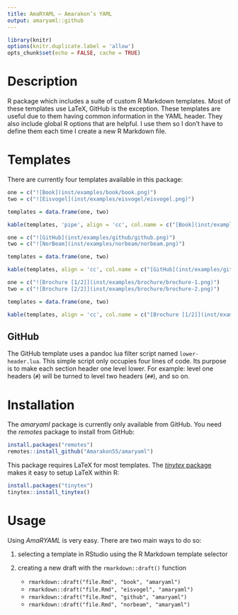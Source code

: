 ```yaml
---
title: AmaRYAML – Amarakon’s YAML
output: amaryaml::github
---
```

```r
library(knitr)
options(knitr.duplicate.label = 'allow')
opts_chunk$set(echo = FALSE, cache = TRUE)
```

# Description
R package which includes a suite of custom R Markdown templates. 
Most of these templates use LaTeX, GitHub is the exception.
These templates are useful due to them having common information in the YAML header.
They also include global R options that are helpful.
I use them so I don't have to define them each time I create a new R Markdown file.

# Templates
There are currently four templates available in this package:

```r
one = c("![Book](inst/examples/book/book.png)")
two = c("![Eisvogel](inst/examples/eisvogel/eisvogel.png)")

templates = data.frame(one, two)

kable(templates, 'pipe', align = 'cc', col.name = c("[Book](inst/examples/book/book.pdf)", "[Eisvogel](inst/examples/eisvogel/eisvogel.pdf)"))
```

```r
one = c("![GitHub](inst/examples/github/github.png)")
two = c("![NorBeam](inst/examples/norbeam/norbeam.png)")

templates = data.frame(one, two)

kable(templates, align = 'cc', col.name = c("[GitHub](inst/examples/github/github.md)", "[NorBeam](inst/examples/norbeam/norbeam.pdf)"))
```

```r
one = c("![Brochure [1/2]](inst/examples/brochure/brochure-1.png)")
two = c("![Brochure [2/2]](inst/examples/brochure/brochure-2.png)")

templates = data.frame(one, two)

kable(templates, align = 'cc', col.name = c("[Brochure [1/2]](inst/examples/brochure/brochure.pdf)", "[Brochure [2/2]](inst/examples/brochure/brochure.pdf)"))
```

## GitHub

The GitHub template uses a pandoc lua filter script named `lower-header.lua`.
This simple script only occupies four lines of code.
Its purpose is to make each section header one level lower.
For example: level one headers (`#`) will be turned to level two headers (`##`), and so on.

# Installation
The *amaryaml* package is currently only available from GitHub.
You need the *remotes* package to install from GitHub:

```r
install.packages("remotes")
remotes::install_github("Amarakon55/amaryaml")
```

This package requires LaTeX for most templates.
The [*tinytex* package](https://github.com/yihui/tinytex) makes it easy to setup LaTeX within R:

```r
install.packages("tinytex")
tinytex::install_tinytex()
```

# Usage
Using *AmaRYAML* is very easy.
There are two main ways to do so:

1. selecting a template in RStudio using the R Markdown template selector
1. creating a new draft with the `rmarkdown::draft()` function

   - `rmarkdown::draft("file.Rmd", "book", "amaryaml")`
   - `rmarkdown::draft("file.Rmd", "eisvogel", "amaryaml")`
   - `rmarkdown::draft("file.Rmd", "github", "amaryaml")`
   - `rmarkdown::draft("file.Rmd", "norbeam", "amaryaml")`
